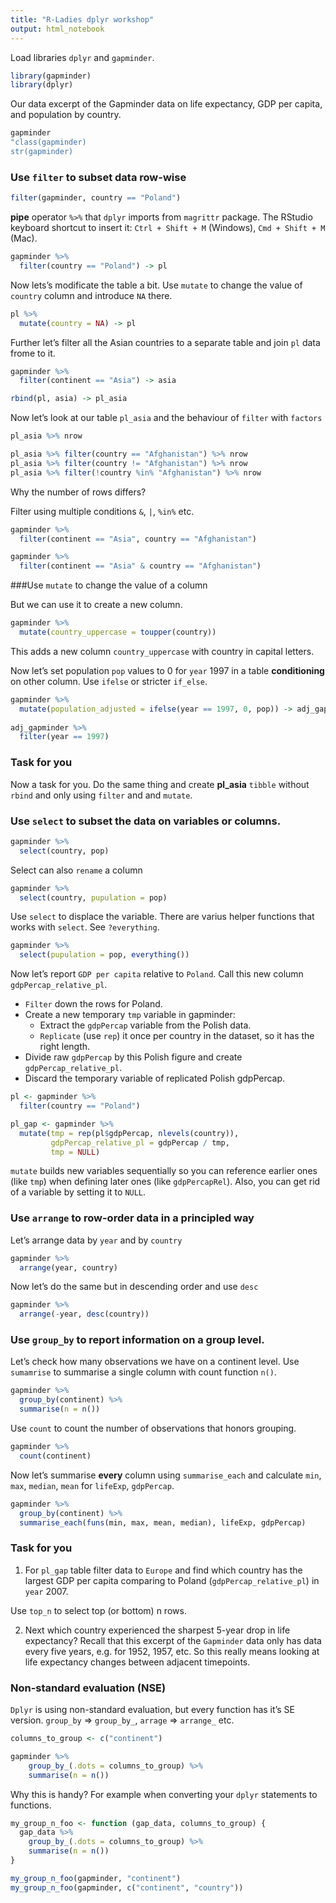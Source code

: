 ```yaml
---
title: "R-Ladies dplyr workshop"
output: html_notebook
---
```


Load libraries `dplyr` and `gapminder`.
```r
library(gapminder)
library(dplyr)
```

Our data excerpt of the Gapminder data on life expectancy, GDP per capita, and population by country.

```r
gapminder
"class(gapminder)
str(gapminder)
```

### Use `filter` to subset data row-wise

```r
filter(gapminder, country == "Poland")
```

**pipe** operator `%>%` that `dplyr` imports from `magrittr` package.
The RStudio keyboard shortcut to insert it: `Ctrl + Shift + M` (Windows), `Cmd + Shift + M` (Mac).

```r
gapminder %>%
  filter(country == "Poland") -> pl
```

Now lets's modificate the table a bit. Use `mutate` to change the value of `country` column and introduce `NA` there.

```r
pl %>%
  mutate(country = NA) -> pl
```

Further let's filter all the Asian countries to a separate table and join `pl` data frome to it.
```r
gapminder %>%
  filter(continent == "Asia") -> asia

rbind(pl, asia) -> pl_asia
```


Now let's look at our table `pl_asia` and the behaviour of `filter` with `factors`
```r
pl_asia %>% nrow

pl_asia %>% filter(country == "Afghanistan") %>% nrow
pl_asia %>% filter(country != "Afghanistan") %>% nrow
pl_asia %>% filter(!country %in% "Afghanistan") %>% nrow
```

Why the number of rows differs?

Filter using multiple conditions `&`, `|`, `%in%` etc.

```r
gapminder %>%
  filter(continent == "Asia", country == "Afghanistan")

gapminder %>%
  filter(continent == "Asia" & country == "Afghanistan")
```

###Use `mutate` to change the value of a column

But we can use it to create a new column.

```r
gapminder %>%
  mutate(country_uppercase = toupper(country))
```

This adds a new column `country_uppercase` with country in capital letters.

Now let's set population `pop` values to 0 for `year` 1997 in a table **conditioning** on other column. Use `ifelse` or stricter `if_else`.

```r
gapminder %>%
  mutate(population_adjusted = ifelse(year == 1997, 0, pop)) -> adj_gapminder
         
adj_gapminder %>%
  filter(year == 1997)
```

### Task for you
Now a task for you. Do the same thing and create **pl_asia** `tibble` without `rbind` and only using `filter` and and `mutate`.

### Use `select` to subset the data on variables or columns.

```r
gapminder %>%
  select(country, pop)
```

Select can also `rename` a column

```r
gapminder %>%
  select(country, pupulation = pop)
```

Use `select` to displace the variable. There are varius helper functions that works with `select`. See `?everything`.

```r
gapminder %>%
  select(pupulation = pop, everything())
```

Now let's report `GDP per capita` relative to `Poland`. Call this new column `gdpPercap_relative_pl`.

* `Filter` down the rows for Poland.
* Create a new temporary `tmp` variable in gapminder:
  * Extract the `gdpPercap` variable from the Polish data.
  * `Replicate` (use `rep`) it once per country in the dataset, so it has the right length.
* Divide raw `gdpPercap` by this Polish figure and create `gdpPercap_relative_pl`.
* Discard the temporary variable of replicated Polish gdpPercap.

```r
pl <- gapminder %>%
  filter(country == "Poland")

pl_gap <- gapminder %>%
  mutate(tmp = rep(pl$gdpPercap, nlevels(country)),
         gdpPercap_relative_pl = gdpPercap / tmp,
         tmp = NULL)
```

`mutate` builds new variables sequentially so you can reference earlier ones (like `tmp`) when defining later ones (like `gdpPercapRel`). Also, you can get rid of a variable by setting it to `NULL`.

### Use `arrange` to row-order data in a principled way

Let's arrange data by `year` and by `country`

```r
gapminder %>%
  arrange(year, country)
```

Now let's do the same but in descending order and use `desc`

```r
gapminder %>%
  arrange(-year, desc(country))
```

### Use `group_by` to report information on a group level.

Let's check how many observations we have on a continent level.
Use `sumamrise` to summarise a single column with count function `n()`.

```r
gapminder %>%
  group_by(continent) %>%
  summarise(n = n())
```

Use `count` to count the number of observations that honors grouping.
```r
gapminder %>%
  count(continent)
```

Now let's summarise **every** column using `summarise_each` and calculate `min`, `max`, `median`, `mean` for `lifeExp`, `gdpPercap`.

```r
gapminder %>%
  group_by(continent) %>%
  summarise_each(funs(min, max, mean, median), lifeExp, gdpPercap)
```

### Task for you

1. For `pl_gap` table filter data to `Europe` and find which country has the largest GDP per capita comparing to Poland (`gdpPercap_relative_pl`) in `year` 2007.

Use `top_n` to select top (or bottom) n rows. 

2. Next which country experienced the sharpest 5-year drop in life expectancy? Recall that this excerpt of the `Gapminder` data only has data every five years, e.g. for 1952, 1957, etc. So this really means looking at life expectancy changes between adjacent timepoints.

### Non-standard evaluation (NSE)
`Dplyr` is using non-standard evaluation, but every function has it's SE version. `group_by` => `group_by_`, `arrage` => `arrange_` etc.

```r
columns_to_group <- c("continent")

gapminder %>%
    group_by_(.dots = columns_to_group) %>%
    summarise(n = n())
```

Why this is handy? For example when converting your `dplyr` statements to functions.

```r
my_group_n_foo <- function (gap_data, columns_to_group) {
  gap_data %>%
    group_by_(.dots = columns_to_group) %>%
    summarise(n = n())
}

my_group_n_foo(gapminder, "continent")
my_group_n_foo(gapminder, c("continent", "country"))
```





